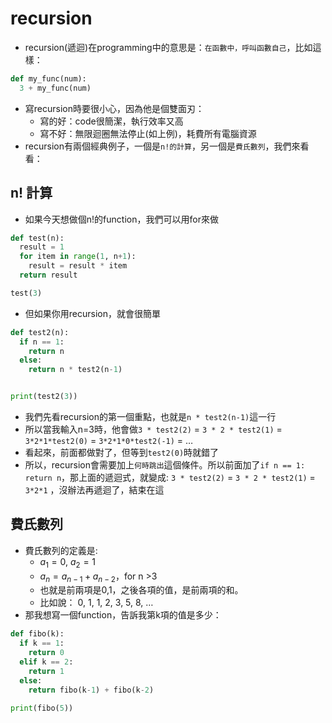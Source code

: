 # recursion  

* recursion(遞迴)在programming中的意思是：`在函數中，呼叫函數自己`，比如這樣：  

```python
def my_func(num):
  3 + my_func(num)
```

* 寫recursion時要很小心，因為他是個雙面刃：  
  * 寫的好：code很簡潔，執行效率又高  
  * 寫不好：無限迴圈無法停止(如上例)，耗費所有電腦資源  
  
* recursion有兩個經典例子，一個是`n!的計算`，另一個是`費氏數列`，我們來看看：  

## n! 計算  

* 如果今天想做個n!的function，我們可以用for來做  

```python
def test(n):
  result = 1
  for item in range(1, n+1):
    result = result * item
  return result

test(3)
```

* 但如果你用recursion，就會很簡單  

```python
def test2(n):
  if n == 1:
    return n
  else:
    return n * test2(n-1)


print(test2(3))
```

* 我們先看recursion的第一個重點，也就是`n * test2(n-1)`這一行  
* 所以當我輸入n=3時，他會做`3 * test2(2)` = `3 * 2 * test2(1)` = `3*2*1*test2(0)` = `3*2*1*0*test2(-1)` = ...  
* 看起來，前面都做對了，但等到`test2(0)`時就錯了  
* 所以，recursion會需要加上`何時跳出`這個條件。所以前面加了`if n == 1: return n`，那上面的遞迴式，就變成: `3 * test2(2)` = `3 * 2 * test2(1)` = `3*2*1` ，沒辦法再遞迴了，結束在這  

## 費氏數列  

* 費氏數列的定義是:  
  * $a_1 = 0, \ a_2 = 1$
  * $a_n = a_{n-1} + a_{n-2}$，for n >3
  * 也就是前兩項是0,1，之後各項的值，是前兩項的和。  
  * 比如說： 0, 1, 1, 2, 3, 5, 8, ...  
* 那我想寫一個function，告訴我第k項的值是多少：  

```python
def fibo(k):
  if k == 1:
    return 0
  elif k == 2:
    return 1
  else:
    return fibo(k-1) + fibo(k-2)

print(fibo(5))
```

